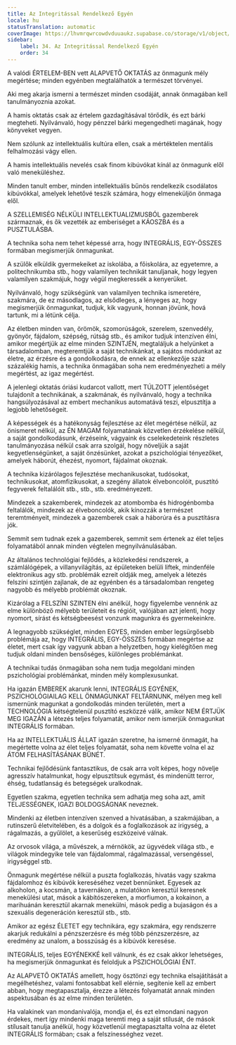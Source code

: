 ```yaml
---
title: Az Integritással Rendelkező Egyén
locale: hu
statusTranslation: automatic
coverImage: https://lhvmrqwrcowdvduuaukz.supabase.co/storage/v1/object/public/strapi-uploads/small_cover-educacion-fundamental.webp-2d51a7828a2b1309555be27f7e2a61a0.webp
sidebar:
    label: 34. Az Integritással Rendelkező Egyén
    order: 34
---
```

A valódi ÉRTELEM-BEN vett ALAPVETŐ OKTATÁS az önmagunk mély megértése; minden egyénben megtalálhatók a természet törvényei.

Aki meg akarja ismerni a természet minden csodáját, annak önmagában kell tanulmányoznia azokat.

A hamis oktatás csak az értelem gazdagításával törődik, és ezt bárki megteheti. Nyilvánvaló, hogy pénzzel bárki megengedheti magának, hogy könyveket vegyen.

Nem szólunk az intellektuális kultúra ellen, csak a mértéktelen mentális felhalmozási vágy ellen.

A hamis intellektuális nevelés csak finom kibúvókat kínál az önmagunk elől való meneküléshez.

Minden tanult ember, minden intellektuális bűnös rendelkezik csodálatos kibúvókkal, amelyek lehetővé teszik számára, hogy elmeneküljön önmaga elől.

A SZELLEMISÉG NÉLKÜLI INTELLEKTUALIZMUSBÓL gazemberek származnak, és ők vezették az emberiséget a KÁOSZBA és a PUSZTULÁSBA.

A technika soha nem tehet képessé arra, hogy INTEGRÁLIS, EGY-ÖSSZES formában megismerjük önmagunkat.

A szülők elküldik gyermekeiket az iskolába, a főiskolára, az egyetemre, a politechnikumba stb., hogy valamilyen technikát tanuljanak, hogy legyen valamilyen szakmájuk, hogy végül megkeressék a kenyerüket.

Nyilvánvaló, hogy szükségünk van valamilyen technika ismeretére, szakmára, de ez másodlagos, az elsődleges, a lényeges az, hogy megismerjük önmagunkat, tudjuk, kik vagyunk, honnan jövünk, hová tartunk, mi a létünk célja.

Az életben minden van, örömök, szomorúságok, szerelem, szenvedély, gyönyör, fájdalom, szépség, rútság stb., és amikor tudjuk intenzíven élni, amikor megértjük az elme minden SZINTJÉN, megtaláljuk a helyünket a társadalomban, megteremtjük a saját technikánkat, a sajátos módunkat az életre, az érzésre és a gondolkodásra, de ennek az ellenkezője száz százalékig hamis, a technika önmagában soha nem eredményezheti a mély megértést, az igaz megértést.

A jelenlegi oktatás óriási kudarcot vallott, mert TÚLZOTT jelentőséget tulajdonít a technikának, a szakmának, és nyilvánvaló, hogy a technika hangsúlyozásával az embert mechanikus automatává teszi, elpusztítja a legjobb lehetőségeit.

A képességek és a hatékonyság fejlesztése az élet megértése nélkül, az önismeret nélkül, az ÉN MAGAM folyamatának közvetlen érzékelése nélkül, a saját gondolkodásunk, érzéseink, vágyaink és cselekedeteink részletes tanulmányozása nélkül csak arra szolgál, hogy növeljük a saját kegyetlenségünket, a saját önzésünket, azokat a pszichológiai tényezőket, amelyek háborút, éhezést, nyomort, fájdalmat okoznak.

A technika kizárólagos fejlesztése mechanikusokat, tudósokat, technikusokat, atomfizikusokat, a szegény állatok élveboncolóit, pusztító fegyverek feltalálóit stb., stb., stb. eredményezett.

Mindezek a szakemberek, mindezek az atombomba és hidrogénbomba feltalálók, mindezek az élveboncolók, akik kínozzák a természet teremtményeit, mindezek a gazemberek csak a háborúra és a pusztításra jók.

Semmit sem tudnak ezek a gazemberek, semmit sem értenek az élet teljes folyamatából annak minden végtelen megnyilvánulásában.

Az általános technológiai fejlődés, a közlekedési rendszerek, a számlálógépek, a villanyvilágítás, az épületeken belüli liftek, mindenféle elektronikus agy stb. problémák ezreit oldják meg, amelyek a létezés felszíni szintjén zajlanak, de az egyénben és a társadalomban rengeteg nagyobb és mélyebb problémát okoznak.

Kizárólag a FELSZÍNI SZINTEN élni anélkül, hogy figyelembe vennénk az elme különböző mélyebb területeit és régióit, valójában azt jelenti, hogy nyomort, sírást és kétségbeesést vonzunk magunkra és gyermekeinkre.

A legnagyobb szükséglet, minden EGYES, minden ember legsürgősebb problémája az, hogy INTEGRÁLIS, EGY-ÖSSZES formában megértse az életet, mert csak így vagyunk abban a helyzetben, hogy kielégítően meg tudjuk oldani minden bensőséges, különleges problémánkat.

A technikai tudás önmagában soha nem tudja megoldani minden pszichológiai problémánkat, minden mély komplexusunkat.

Ha igazán EMBEREK akarunk lenni, INTEGRÁLIS EGYÉNEK, PSZICHOLÓGIAILAG KELL ÖNMAGUNKAT FELTÁRNUNK, mélyen meg kell ismernünk magunkat a gondolkodás minden területén, mert a TECHNOLÓGIA kétségtelenül pusztító eszközzé válik, amikor NEM ÉRTJÜK MEG IGAZÁN a létezés teljes folyamatát, amikor nem ismerjük önmagunkat INTEGRÁLIS formában.

Ha az INTELLEKTUÁLIS ÁLLAT igazán szeretne, ha ismerné önmagát, ha megértette volna az élet teljes folyamatát, soha nem követte volna el az ÁTOM FELHASÍTÁSÁNAK BŰNÉT.

Technikai fejlődésünk fantasztikus, de csak arra volt képes, hogy növelje agresszív hatalmunkat, hogy elpusztítsuk egymást, és mindenütt terror, éhség, tudatlanság és betegségek uralkodnak.

Egyetlen szakma, egyetlen technika sem adhatja meg soha azt, amit TELJESSÉGNEK, IGAZI BOLDOGSÁGNAK neveznek.

Mindenki az életben intenzíven szenved a hivatásában, a szakmájában, a rutinszerű életvitelében, és a dolgok és a foglalkozások az irigység, a rágalmazás, a gyűlölet, a keserűség eszközeivé válnak.

Az orvosok világa, a művészek, a mérnökök, az ügyvédek világa stb., e világok mindegyike tele van fájdalommal, rágalmazással, versengéssel, irigységgel stb.

Önmagunk megértése nélkül a puszta foglalkozás, hivatás vagy szakma fájdalomhoz és kibúvók kereséséhez vezet bennünket. Egyesek az alkoholon, a kocsmán, a tavernákon, a mulatókon keresztül keresnek menekülési utat, mások a kábítószereken, a morfiumon, a kokainon, a marihuánán keresztül akarnak menekülni, mások pedig a bujaságon és a szexuális degeneráción keresztül stb., stb.

Amikor az egész ÉLETET egy technikára, egy szakmára, egy rendszerre akarjuk redukálni a pénzszerzésre és még több pénzszerzésre, az eredmény az unalom, a bosszúság és a kibúvók keresése.

INTEGRÁLIS, teljes EGYÉNEKKÉ kell válnunk, és ez csak akkor lehetséges, ha megismerjük önmagunkat és feloldjuk a PSZICHOLÓGIAI ÉNT.

Az ALAPVETŐ OKTATÁS amellett, hogy ösztönzi egy technika elsajátítását a megélhetéshez, valami fontosabbat kell elérnie, segítenie kell az embert abban, hogy megtapasztalja, érezze a létezés folyamatát annak minden aspektusában és az elme minden területén.

Ha valakinek van mondanivalója, mondja el, és ezt elmondani nagyon érdekes, mert így mindenki maga teremti meg a saját stílusát, de mások stílusait tanulja anélkül, hogy közvetlenül megtapasztalta volna az életet INTEGRÁLIS formában; csak a felszínességhez vezet.


